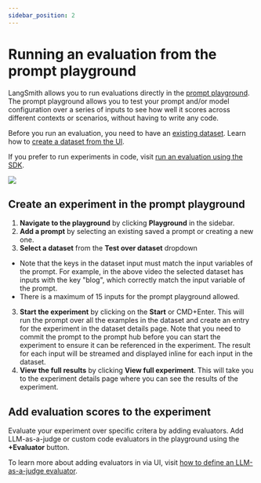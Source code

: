 ```yaml
---
sidebar_position: 2
---
```

# Running an evaluation from the prompt playground

LangSmith allows you to run evaluations directly in the [prompt playground](/prompt_engineering/concepts#prompt-playground). The prompt playground allows you to test your prompt and/or model configuration over a series of inputs to see how well it scores across different contexts or scenarios, without having to write any code.

Before you run an evaluation, you need to have an [existing dataset](/evaluation/concepts#datasets). Learn how to [create a dataset from the UI](/evaluation/how_to_guides/manage_datasets_in_application#set-up-your-dataset). 

If you prefer to run experiments in code, visit [run an evaluation using the SDK](/evaluation/how_to_guides/evaluate_llm_application). 

![](./static/playground_experiment.gif)

## Create an experiment in the prompt playground

1. **Navigate to the playground** by clicking **Playground** in the sidebar. 
2. **Add a prompt** by selecting an existing saved a prompt or creating a new one.
2. **Select a dataset** from the **Test over dataset** dropdown
- Note that the keys in the dataset input must match the input variables of the prompt. For example, in the above video the selected dataset has inputs with the key "blog", which correctly match the input variable of the prompt. 
- There is a maximum of 15 inputs for the prompt playground allowed.
3. **Start the experiment** by clicking on the **Start** or CMD+Enter. This will run the prompt over all the examples in the dataset and create an entry for the experiment in the dataset details page. Note that you need to commit the prompt to the prompt hub before you can start the experiment to ensure it can be referenced in the experiment. The result for each input will be streamed and displayed inline for each input in the dataset.
4. **View the full results** by clicking **View full experiment**. This will take you to the experiment details page where you can see the results of the experiment.

## Add evaluation scores to the experiment

Evaluate your experiment over specific critera by adding evaluators. Add LLM-as-a-judge or custom code evaluators in the playground using the **+Evaluator** button. 

To learn more about adding evaluators in via UI, visit [how to define an LLM-as-a-judge evaluator](/evaluation/how_to_guides/llm_as_judge). 
